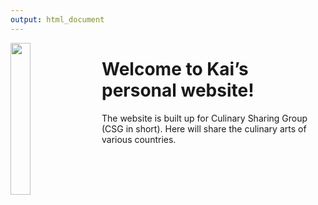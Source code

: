```yaml
---
output: html_document
---
```


<link rel="stylesheet" href="styles.css" type="text/css">

<img src="images/Kai_Tang.jpg" style="width:25%;  margin-right: 20px" align="left">

# Welcome to Kai's personal website!

The website is built up for Culinary Sharing Group (CSG in short).
Here will share the culinary arts of various countries.






